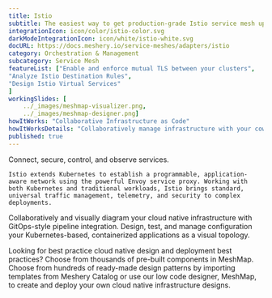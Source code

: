 ---title: Istio  subtitle: The easiest way to get production-grade Istio service mesh up and runningintegrationIcon: icon/color/istio-color.svgdarkModeIntegrationIcon: icon/white/istio-white.svgdocURL: https://docs.meshery.io/service-meshes/adapters/istiocategory: Orchestration & Managementsubcategory: Service MeshfeatureList: ["Enable and enforce mutual TLS between your clusters","Analyze Istio Destination Rules","Design Istio Virtual Services"]workingSlides: [    ../_images/meshmap-visualizer.png,    ../_images/meshmap-designer.png]howItWorks: "Collaborative Infrastructure as Code"howItWorksDetails: "Collaboratively manage infrastructure with your coworkers synchronously sharing the same designs."published: true---<p>    Connect, secure, control, and observe services.</p><p>    Istio extends Kubernetes to establish a programmable, application-aware network using the powerful Envoy service proxy. Working with both Kubernetes and traditional workloads, Istio brings standard, universal traffic management, telemetry, and security to complex deployments.</p><p>Collaboratively and visually diagram your cloud native infrastructure with GitOps-style pipeline integration. Design, test, and manage configuration your Kubernetes-based, containerized applications as a visual topology.</p><p>Looking for best practice cloud native design and deployment best practices? Choose from thousands of pre-built components in MeshMap. Choose from hundreds of ready-made design patterns by importing templates from Meshery Catalog or use our low code designer, MeshMap, to create and deploy your own cloud native infrastructure designs.</p>